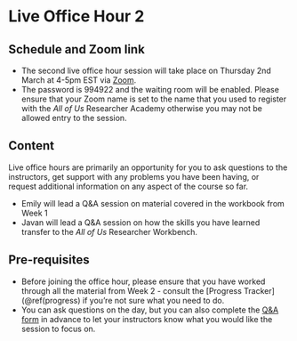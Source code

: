 
# Live Office Hour 2

## Schedule and Zoom link

* The second live office hour session will take place on Thursday 2nd March at 4-5pm EST via [Zoom](). 
* The password is 994922 and the waiting room will be enabled. Please ensure that your Zoom name is set to the name that you used to register with the *All of Us* Researcher Academy otherwise you may not be allowed entry to the session.

## Content

Live office hours are primarily an opportunity for you to ask questions to the instructors, get support with any problems you have been having, or request additional information on any aspect of the course so far.

* Emily will lead a Q&A session on material covered in the workbook from Week 1 
* Javan will lead a Q&A session on how the skills you have learned transfer to the *All of Us* Researcher Workbench. 

## Pre-requisites

* Before joining the office hour, please ensure that you have worked through all the material from Week 2 - consult the [Progress Tracker](\@ref(progress) if you're not sure what you need to do.
* You can ask questions on the day, but you can also complete the [Q&A form]() in advance to let your instructors know what you would like the session to focus on.